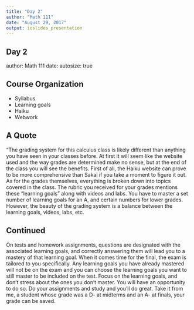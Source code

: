 ```yaml
---
title: "Day 2"
author: "Math 111"
date: "August 29, 2017"
output: ioslides_presentation
---
```


## Day 2
author: Math 111
date: 
autosize: true

## Course Organization
- Syllabus
- Learning goals
- Haiku
- Webwork

## A Quote
"The grading system for this calculus class is likely different than anything you have seen in your classes before. At first it will seem like the website used and the way grades are determined make no sense, but at the end of the class you will see the benefits. First of all, the Haiku website can prove to be more comprehensive than Sakai if you take a moment to figure it out. As for the grades themselves, everything is broken down into topics covered in the class. The rubric you received for your grades mentions these “learning goals” along with videos and labs. You have to master a set number of learning goals for an A, and certain numbers for lower grades. However, the beauty of the grading system is a balance between the learning goals, videos, labs, etc.

## Continued

On tests and homework assignments, questions are designated with the associated learning goals, and correctly answering them will lead you to a mastery of that learning goal. When it comes time for the final, the exam is tailored to you specifically. Any learning goals you have already mastered will not be on the exam and you can choose the learning goals you want to still master to be included on the test. Focus on the learning goals, and don’t stress about the ones you don’t master. You will have an opportunity to do so. Do your assignments and study and you’ll do great. Take it from me, a student whose grade was a D- at midterms and an A- at finals, your grade can be saved.